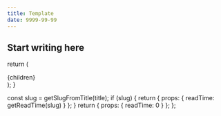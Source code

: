 ```yaml
---
title: Template
date: 9999-99-99
---
```


## Start writing here


  return (
    <Article title={title} date={date} readTime={readTime}>
      {children}
    </Article>
  );
}

  const slug = getSlugFromTitle(title);
  if (slug) {
    return { props: { readTime: getReadTime(slug) } };
  }
  return { props: { readTime: 0 } };
};
